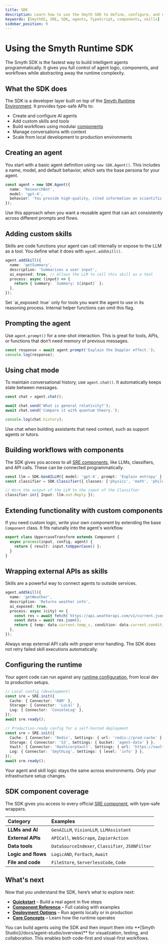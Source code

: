 ```yaml
---
title: SDK
description: Learn how to use the Smyth SDK to define, configure, and extend AI agents in code using components, skills, and workflows.
keywords: [SmythOS, SRE, SDK, agents, TypeScript, components, skills]
sidebar_position: 9
---
```


# Using the Smyth Runtime SDK

<InfoCallout title="Why use the SDK?">
The Smyth SDK is the fastest way to build intelligent agents programmatically. It gives you full control of agent logic, components, and workflows while abstracting away the runtime complexity.
</InfoCallout>

<Spacer size="md" />

## What the SDK does

The SDK is a developer layer built on top of the [Smyth Runtime Environment](/docs/agent-runtime/overview). It provides type-safe APIs to:

-   Create and configure AI agents
-   Add custom skills and tools
-   Build workflows using modular [components](/docs/agent-runtime/components)
-   Manage conversations with context
-   Scale from local development to production environments

<Spacer size="md" />

## Creating an agent

You start with a basic agent definition using `new SDK.Agent()`. This includes a name, model, and default behavior, which sets the base persona for your agent.

```typescript
const agent = new SDK.Agent({
  name: 'ResearchBot',
  model: 'gpt-4',
  behavior: 'You provide high-quality, cited information on scientific topics.',
});
```

<TipCallout title="Use case fit">
Use this approach when you want a reusable agent that can act consistently across different prompts and flows.
</TipCallout>

<Spacer size="md" />

## Adding custom skills

Skills are code functions your agent can call internally or expose to the LLM as a tool. You define what it does with `agent.addSkill()`.

```typescript
agent.addSkill({
  name: 'getSummary',
  description: 'Summarizes a user input',
  ai_exposed: true, // Allows the LLM to call this skill as a tool
  process: async (input) => {
    return { summary: `Summary: ${input}` };
  },
});
```

<TipCallout title="Expose only what you need">
Set `ai_exposed: true` only for tools you want the agent to use in its reasoning process. Internal helper functions can omit this flag.
</TipCallout>

<Spacer size="md" />

## Prompting the agent

Use `agent.prompt()` for a one-shot interaction. This is great for tools, APIs, or functions that don’t need memory of previous messages.

```typescript
const response = await agent.prompt('Explain the Doppler effect.');
console.log(response);
```

<Spacer size="md" />

## Using chat mode

To maintain conversational history, use `agent.chat()`. It automatically keeps state between messages.

```typescript
const chat = agent.chat();

await chat.send('What is general relativity?');
await chat.send('Compare it with quantum theory.');

console.log(chat.history);
```

<TipCallout title="Context matters">
Use chat when building assistants that need context, such as support agents or tutors.
</TipCallout>

<Spacer size="md" />

## Building workflows with components

The SDK gives you access to all [SRE components](/docs/agent-runtime/components), like LLMs, classifiers, and API calls. These can be connected programmatically.

```typescript
const llm = SDK.GenAILLM({ model: 'gpt-4', prompt: 'Explain entropy' }, agent);
const classifier = SDK.Classifier({ classes: ['physics', 'math', 'philosophy'] }, agent);

// Wire the output of the LLM to the input of the Classifier
classifier.in({ Input: llm.out.Reply });
```

<Spacer size="md" />

## Extending functionality with custom components

If you need custom logic, write your own component by extending the base `Component` class. It fits naturally into the agent's workflow.

```typescript
export class UppercaseTransform extends Component {
  async process(input, config, agent) {
    return { result: input.toUpperCase() };
  }
}
```

<Spacer size="md" />

## Wrapping external APIs as skills

Skills are a powerful way to connect agents to outside services.

```typescript
agent.addSkill({
  name: 'getWeather',
  description: 'Returns weather info',
  ai_exposed: true,
  process: async (city) => {
    const res = await fetch(`https://api.weatherapi.com/v1/current.json?q=${city}`);
    const data = await res.json();
    return { temp: data.current.temp_c, condition: data.current.condition.text };
  },
});
```

<WarningCallout title="Async network handling">
Always wrap external API calls with proper error handling. The SDK does not retry failed skill executions automatically.
</WarningCallout>

<Spacer size="md" />

## Configuring the runtime

Your agent code can run against any [runtime configuration](/docs/agent-runtime/deployment), from local dev to production setups.

```typescript
// Local config (development)
const sre = SRE.init({
  Cache: { Connector: 'RAM' },
  Storage: { Connector: 'Local' },
  Log: { Connector: 'ConsoleLog' },
});
await sre.ready();
```

```typescript
// Production-ready config for a self-hosted deployment
const sre = SRE.init({
  Cache: { Connector: 'Redis', Settings: { url: 'redis://prod-cache' } },
  Storage: { Connector: 'S3', Settings: { bucket: 'agent-data' } },
  Vault: { Connector: 'HashicorpVault', Settings: { url: 'https://vault.company.com' } },
  Log: { Connector: 'SmythLog', Settings: { level: 'info' } },
});
await sre.ready();
```

<TipCallout title="Zero code changes">
Your agent and skill logic stays the same across environments. Only your infrastructure setup changes.
</TipCallout>

<Spacer size="md" />

## SDK component coverage

The SDK gives you access to every official [SRE component](/docs/agent-runtime/components), with type-safe wrappers.

| Category | Examples |
| :--- | :--- |
| **LLMs and AI** | `GenAILLM`, `VisionLLM`, `LLMAssistant` |
| **External APIs** | `APICall`, `WebScrape`, `ZapierAction` |
| **Data tools** | `DataSourceIndexer`, `Classifier`, `JSONFilter`|
| **Logic and flows**| `LogicAND`, `ForEach`, `Await` |
| **File and code** | `FileStore`, `ServerlessCode`, `Code` |

<Spacer size="md" />

## What's next

Now that you understand the SDK, here’s what to explore next:

-   [**Quickstart**](/docs/agent-runtime/quickstart) – Build a real agent in five steps
-   [**Component Reference**](/docs/agent-runtime/components) – Full catalog with examples
-   [**Deployment Options**](/docs/agent-runtime/deployment) – Run agents locally or in production
-   [**Core Concepts**](/docs/agent-runtime/core-concepts) – Learn how the runtime operates

<Spacer size="md" />

<InfoCallout title="Use this guide with Studio">
You can build agents using the SDK and then import them into **[Smyth Studio](/docs/agent-studio/overview)** for visualization, testing, and collaboration. This enables both code-first and visual-first workflows.
</InfoCallout>